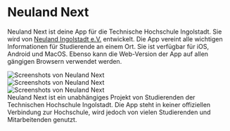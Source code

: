 
# Neuland Next

Neuland Next ist deine App für die Technische Hochschule Ingolstadt. Sie wird von [Neuland Ingolstadt e.V.](/about/club.md) entwickelt.
Die App vereint alle wichtigen Informationen für Studierende an einem Ort. Sie ist verfügbar für iOS, Android und MacOS.
Ebenso kann die Web-Version der App auf allen gängigen Browsern verwendet werden.

<div style={{ 
  borderRadius: '16px',
  padding: '24px',
  marginTop: '40px',
  maxWidth: '100%'
}}>
  <div style={{ 
    display: 'flex', 
    flexWrap: 'wrap',
    justifyContent: 'center', 
    gap: '16px', 
    maxWidth: '100%'
  }}>
    <div style={{ flex: '0 1 220px', maxWidth: '220px' }}>
      <Image 
        src="/assets/screen-1-de.webp" 
        alt="Screenshots von Neuland Next" 
        width={220}
        height={390}
        style={{ width: '100%', height: 'auto', objectFit: 'contain', borderRadius: '8px' }}
      />
    </div>
    <div style={{ flex: '0 1 220px', maxWidth: '220px' }}>
      <Image 
        src="/assets/screen-2-de.webp" 
        alt="Screenshots von Neuland Next" 
        width={220}
        height={390}
        style={{ width: '100%', height: 'auto', objectFit: 'contain', borderRadius: '8px' }}
      />
    </div>
    <div style={{ flex: '0 1 220px', maxWidth: '220px' }}>
      <Image 
        src="/assets/screen-3-de.webp" 
        alt="Screenshots von Neuland Next" 
        width={220}
        height={390}
        style={{ width: '100%', height: 'auto', objectFit: 'contain', borderRadius: '8px' }}
      />
    </div>
  </div>
</div>

<Callout type="info">
Neuland Next ist ein unabhängiges Projekt von Studierenden der Technischen Hochschule Ingolstadt. Die App steht in keiner offiziellen Verbindung zur Hochschule, wird jedoch von vielen Studierenden und Mitarbeitenden genutzt.
</Callout>